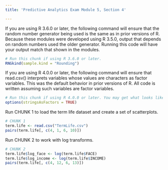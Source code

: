 ---
title: 'Predictive Analytics Exam Module 5, Section 4'

---
If you are using R 3.6.0 or later, the following command will ensure that the random number generator being used is the same as in prior versions of R. Because these modules were developed using R 3.5.0, output that depends on random numbers used the older generator. Running this code will have your output match that shown in the modules.


```{r}
# Run this chunk if using R 3.6.0 or later.
RNGkind(sample.kind = "Rounding")
```

If you are using R 4.0.0 or later, the following command will ensure that read.csv() interprets variables whose values are characters as factor variables. This was the default behavior in prior versions of R. All code is written assuming such variables are factor variables.

```{r}
# Run this chunk if using R 4.0.0 or later. You may get what looks like an error message. It can be ignored.
options(stringsAsFactors = TRUE)
```

Run CHUNK 1 to load the term life dataset and create a set of scatterplots.

```{r echo = FALSE}
# CHUNK 1
term.life <- read.csv("TermLife.csv")
pairs(term.life[, c(4, 1, 6, 10)])
```

Run CHUNK 2 to work with log transforms.

```{r}
# CHUNK 2
term.life$log_face <- log(term.life$FACE)
term.life$log_income <- log(term.life$INCOME)
pairs(term.life[, c(4, 12, 6, 13)])
```
